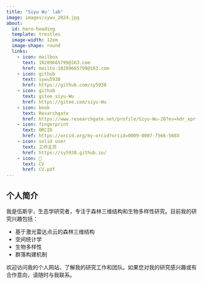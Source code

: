 ```yaml
---
title: "Siyu Wu' lab"
image: images/sywu_2024.jpg
about:
  id: hero-heading
  template: trestles
  image-width: 12em
  image-shape: round
  links:
    - icon: mailbox
      text: 18289665799@163.com
      href: mailto:18289665799@163.com
    - icon: github
      text: sywu5938
      href: https://github.com/sy5938
    - icon: github
      text: gitee_siyu-Wu
      href: https://gitee.com/siyu-Wu
    - icon: book
      text: Resarchgate
      href: https://www.researchgate.net/profile/Siyu-Wu-20?ev=hdr_xprf
    - icon: fingerprint
      text: ORCID
      href: https://orcid.org/my-orcid?orcid=0009-0007-7566-568X
    - icon: solid user
      text: 工作主页
      href: https://sy5938.github.io/
    - icon: 📝
      text: CV
      href: CV.pdf  
---
```


::: {#hero-heading}
## 个人简介

我是伍斯宇，生态学研究者，专注于森林三维结构和生物多样性研究。目前我的研究兴趣包括：

- 基于激光雷达点云的森林三维结构
- 空间统计学
- 生物多样性
- 群落构建机制

欢迎访问我的个人网站，了解我的研究工作和团队。如果您对我的研究感兴趣或有合作意向，请随时与我联系。

:::